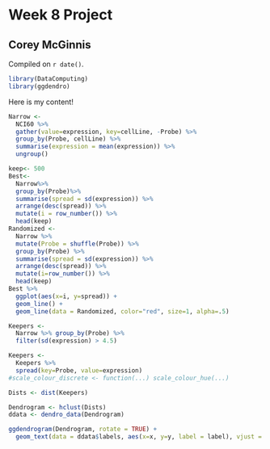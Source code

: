 # Week 8 Project

## Corey McGinnis

<!-- leave this material as is -->
Compiled on `r date()`.

```r
library(DataComputing)
library(ggdendro)
```
<!-- put your content after this line -->

Here is my content!
```r
Narrow <- 
  NCI60 %>%
  gather(value=expression, key=cellLine, -Probe) %>%
  group_by(Probe, cellLine) %>%
  summarise(expression = mean(expression)) %>% 
  ungroup()
```

```r
keep<- 500
Best<-
  Narrow%>%
  group_by(Probe)%>%
  summarise(spread = sd(expression)) %>%
  arrange(desc(spread)) %>%
  mutate(i = row_number()) %>%
  head(keep)
Randomized <-
  Narrow %>%
  mutate(Probe = shuffle(Probe)) %>%
  group_by(Probe) %>%
  summarise(spread = sd(expression)) %>%
  arrange(desc(spread)) %>%
  mutate(i=row_number()) %>%
  head(keep)
Best %>%
  ggplot(aes(x=i, y=spread)) +
  geom_line() +
  geom_line(data = Randomized, color="red", size=1, alpha=.5)
```

```r
Keepers <-
  Narrow %>% group_by(Probe) %>%
  filter(sd(expression) > 4.5)
```

```r
Keepers <-
  Keepers %>%
  spread(key=Probe, value=expression)
#scale_colour_discrete <- function(...) scale_colour_hue(...)

```

```r
Dists <- dist(Keepers)

Dendrogram <- hclust(Dists)
ddata <- dendro_data(Dendrogram)

ggdendrogram(Dendrogram, rotate = TRUE) +
  geom_text(data = ddata$labels, aes(x=x, y=y, label = label), vjust = 0)
```

